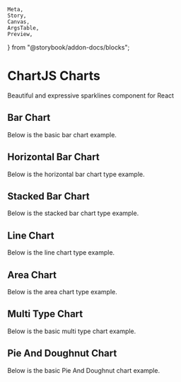     Meta,
    Story,
    Canvas,
    ArgsTable,
    Preview,
} from "@storybook/addon-docs/blocks";

<Meta title="Charts/ChartJS Charts" />

# ChartJS Charts

<p class="sbdocs-desc">
    Beautiful and expressive sparklines component for React
</p>

## Bar Chart

Below is the basic bar chart example.

<Preview withToolbar>
    <Story name="Bar Chart">
        <div className="row">
            <div className="col-lg">
                <div className="p-5 border border-geyser">
                    <ChartJSBarChart
                        data={{
                            labels: ["Jan", "Feb", "Mar", "Apr", "May", "Jun"],
                            datasets: [
                                {
                                    label: "# of Votes",
                                    data: [12, 39, 20, 10, 25, 18],
                                    backgroundColor: "#27AAC8",
                                },
                            ],
                        }}
                        options={{
                            plugins: {
                                legend: {
                                    display: false,
                                },
                            },
                            scales: {
                                y: {
                                    display: true,
                                    max: 80,
                                    ticks: {
                                        stepSize: 10,
                                    },
                                },
                            },
                        }}
                        height={200}
                    />
                </div>
            </div>
            <div className="col-lg">
                <div className="p-5 border border-geyser">
                    <ChartJSBarChart
                        data={{
                            labels: ["Jan", "Feb", "Mar", "Apr", "May", "Jun"],
                            datasets: [
                                {
                                    label: "# of Votes",
                                    data: [12, 39, 20, 10, 25, 18],
                                    backgroundColor: [
                                        "#29B0D0",
                                        "#2A516E",
                                        "#F07124",
                                        "#CBE0E3",
                                        "#979193",
                                    ],
                                },
                            ],
                        }}
                        options={{
                            plugins: {
                                legend: {
                                    display: false,
                                },
                            },
                            scales: {
                                y: {
                                    display: true,
                                    max: 80,
                                    ticks: {
                                        stepSize: 10,
                                    },
                                },
                            },
                        }}
                        height={200}
                    />
                </div>
            </div>
        </div>
    </Story>
</Preview>

## Horizontal Bar Chart

Below is the horizontal bar chart type example.

<Preview withToolbar>
    <Story name="Horizontal Bar Chart">
        <div className="row">
            <div className="col-lg">
                <div className="p-5 border border-geyser">
                    <ChartJSHZBarChart
                        data={{
                            labels: ["Jan", "Feb", "Mar", "Apr", "May", "Jun"],
                            datasets: [
                                {
                                    label: "# of Votes",
                                    data: [12, 39, 20, 10, 25, 18],
                                    backgroundColor: "#27AAC8",
                                },
                            ],
                        }}
                        options={{
                            plugins: {
                                legend: {
                                    display: false,
                                },
                            },
                            scales: {
                                x: {
                                    display: true,
                                    max: 80,
                                    ticks: {
                                        stepSize: 10,
                                    },
                                },
                            },
                        }}
                        height={200}
                    />
                </div>
            </div>
            <div className="col-lg">
                <div className="p-5 border border-geyser">
                    <ChartJSHZBarChart
                        data={{
                            labels: ["Jan", "Feb", "Mar", "Apr", "May", "Jun"],
                            datasets: [
                                {
                                    label: "# of Votes",
                                    data: [12, 39, 20, 10, 25, 18],
                                    backgroundColor: [
                                        "#29B0D0",
                                        "#2A516E",
                                        "#F07124",
                                        "#CBE0E3",
                                        "#979193",
                                    ],
                                },
                            ],
                        }}
                        options={{
                            plugins: {
                                legend: {
                                    display: false,
                                },
                            },
                            scales: {
                                x: {
                                    display: true,
                                    max: 80,
                                    ticks: {
                                        stepSize: 10,
                                    },
                                },
                            },
                        }}
                        height={200}
                    />
                </div>
            </div>
        </div>
    </Story>
</Preview>

## Stacked Bar Chart

Below is the stacked bar chart type example.

<Preview withToolbar>
    <Story name="Stacked Bar Chart">
        <div className="row">
            <div className="col-lg">
                <div className="p-5 border border-geyser">
                    <ChartJSBarChart
                        data={{
                            labels: ["Jan", "Feb", "Mar", "Apr", "May", "Jun"],
                            datasets: [
                                {
                                    data: [10, 24, 20, 25, 35, 50],
                                    backgroundColor: "#29B0D0",
                                },
                                {
                                    data: [10, 24, 20, 25, 35, 50],
                                    backgroundColor: "#2E5773",
                                },
                                {
                                    data: [20, 30, 28, 33, 45, 65],
                                    backgroundColor: "#F47322",
                                },
                            ],
                        }}
                        options={{
                            plugins: {
                                legend: {
                                    display: false,
                                },
                            },
                            scales: {
                                x: {
                                    stacked: true,
                                },
                                y: {
                                    stacked: true,
                                },
                            },
                        }}
                        height={200}
                    />
                </div>
            </div>
            <div className="col-lg">
                <div className="p-5 border border-geyser">
                    <ChartJSHZBarChart
                        data={{
                            labels: ["Jan", "Feb", "Mar", "Apr", "May", "Jun"],
                            datasets: [
                                {
                                    data: [10, 24, 20, 25, 35, 50],
                                    backgroundColor: "#29B0D0",
                                },
                                {
                                    data: [10, 24, 20, 25, 35, 50],
                                    backgroundColor: "#2E5773",
                                },
                                {
                                    data: [20, 30, 28, 33, 45, 65],
                                    backgroundColor: "#F47322",
                                },
                            ],
                        }}
                        options={{
                            plugins: {
                                legend: {
                                    display: false,
                                },
                            },
                            scales: {
                                x: {
                                    stacked: true,
                                },
                                y: {
                                    stacked: true,
                                },
                            },
                        }}
                        height={200}
                    />
                </div>
            </div>
        </div>
    </Story>
</Preview>

## Line Chart

Below is the line chart type example.

<Preview withToolbar>
    <Story name="Line Chart">
        <div className="row">
            <div className="col-lg">
                <div className="p-5 border border-geyser">
                    <ChartJSLineChart
                        data={{
                            labels: ["Jan", "Feb", "Mar", "Apr", "May", "Jun"],
                            datasets: [
                                {
                                    label: "# of Votes",
                                    data: [12, 39, 20, 10, 25, 18],
                                    borderColor: "#27AAC8",
                                    borderWidth: 1,
                                    tension: 0.5,
                                },
                            ],
                        }}
                        options={{
                            plugins: {
                                legend: {
                                    display: false,
                                },
                            },
                            scales: {
                                y: {
                                    display: true,
                                    max: 80,
                                    min: 0,
                                },
                            },
                        }}
                        height={200}
                    />
                </div>
            </div>
            <div className="col-lg">
                <div className="p-5 border border-geyser">
                    <ChartJSLineChart
                        data={{
                            labels: ["Jan", "Feb", "Mar", "Apr", "May", "Jun"],
                            datasets: [
                                {
                                    data: [12, 39, 20, 10, 20, 18],
                                    borderColor: "#2E5773",
                                    borderWidth: 1,
                                    tension: 0.5,
                                },
                                {
                                    data: [30, 50, 28, 23, 25, 28],
                                    borderColor: "#F47322",
                                    borderWidth: 1,
                                    tension: 0.5,
                                },
                            ],
                        }}
                        options={{
                            plugins: {
                                legend: {
                                    display: false,
                                },
                            },
                            scales: {
                                y: {
                                    display: true,
                                    max: 80,
                                    min: 0,
                                },
                            },
                        }}
                        height={200}
                    />
                </div>
            </div>
        </div>
    </Story>
</Preview>

## Area Chart

Below is the area chart type example.

<Preview withToolbar>
    <Story name="Area Chart">
        <div className="row">
            <div className="col-lg">
                <div className="p-5 border border-geyser">
                    <ChartJSLineChart
                        data={{
                            labels: ["Jan", "Feb", "Mar", "Apr", "May", "Jun"],
                            datasets: [
                                {
                                    data: [12, 39, 20, 10, 25, 18],
                                    backgroundColor: "#F07124",
                                    fill: true,
                                    borderWidth: 1,
                                    borderColor: "#fff",
                                    tension: 0.5,
                                },
                            ],
                        }}
                        options={{
                            plugins: {
                                legend: {
                                    display: false,
                                },
                            },
                            scales: {
                                y: {
                                    display: true,
                                    max: 80,
                                    min: 0,
                                },
                            },
                        }}
                        height={200}
                    />
                </div>
            </div>
            <div className="col-lg">
                <div className="p-5 border border-geyser">
                    <ChartJSLineChart
                        data={{
                            labels: ["Jan", "Feb", "Mar", "Apr", "May", "Jun"],
                            datasets: [
                                {
                                    data: [10, 24, 20, 25, 35, 50],
                                    backgroundColor: "#2E5773",
                                    fill: true,
                                    borderWidth: 0,
                                    borderColor: "#fff",
                                    tension: 0.5,
                                },
                                {
                                    data: [20, 30, 28, 33, 45, 65],
                                    backgroundColor: "#F47322",
                                    fill: true,
                                    borderWidth: 0,
                                    borderColor: "#fff",
                                    tension: 0.5,
                                },
                            ],
                        }}
                        options={{
                            plugins: {
                                legend: {
                                    display: false,
                                },
                            },
                            scales: {
                                y: {
                                    display: true,
                                    max: 80,
                                    min: 0,
                                },
                            },
                        }}
                        height={200}
                    />
                </div>
            </div>
        </div>
    </Story>
</Preview>

## Multi Type Chart

Below is the basic multi type chart example.

<Preview withToolbar>
    <Story name="Multi Type Chart">
        <div className="row">
            <div className="col-lg">
                <div className="p-5 border border-geyser">
                    <ChartJSBarChart
                        data={{
                            labels: ["Jan", "Feb", "Mar", "Apr", "May", "Jun"],
                            datasets: [
                                {
                                    label: "# of Votes",
                                    data: [12, 39, 20, 10, 25, 18],
                                    backgroundColor: "#27AAC8",
                                },
                                {
                                    type: "line",
                                    label: "Dataset 1",
                                    borderColor: "rgb(255, 99, 132)",
                                    borderWidth: 2,
                                    fill: false,
                                    data: [10, 24, 20, 25, 35, 50],
                                },
                            ],
                        }}
                        options={{
                            plugins: {
                                legend: {
                                    display: false,
                                },
                            },
                            scales: {
                                y: {
                                    display: true,
                                    max: 80,
                                    ticks: {
                                        stepSize: 10,
                                    },
                                },
                            },
                        }}
                        height={200}
                    />
                </div>
            </div>
            <div className="col-lg">
                <div className="p-5 border border-geyser">
                    <ChartJSBarChart
                        data={{
                            labels: ["Jan", "Feb", "Mar", "Apr", "May", "Jun"],
                            datasets: [
                                {
                                    type: "line",
                                    label: "Dataset 1",
                                    borderColor: "rgb(255, 99, 132)",
                                    borderWidth: 2,
                                    fill: false,
                                    data: [10, 24, 20, 25, 35, 50],
                                },
                                {
                                    label: "# of Votes",
                                    data: [12, 39, 20, 10, 25, 18],
                                    backgroundColor: [
                                        "#29B0D0",
                                        "#2A516E",
                                        "#F07124",
                                        "#CBE0E3",
                                        "#979193",
                                    ],
                                },
                            ],
                        }}
                        options={{
                            plugins: {
                                legend: {
                                    display: false,
                                },
                            },
                            scales: {
                                y: {
                                    display: true,
                                    max: 80,
                                    ticks: {
                                        stepSize: 10,
                                    },
                                },
                            },
                        }}
                        height={200}
                    />
                </div>
            </div>
        </div>
    </Story>
</Preview>

## Pie And Doughnut Chart

Below is the basic Pie And Doughnut chart example.

<Preview withToolbar>
    <Story name="Pie And Doughnut">
        <div className="row">
            <div className="col-lg">
                <div className="p-5 border border-geyser">
                    <ChartJSPieChart
                        data={{
                            labels: ["Jan", "Feb", "Mar", "Apr", "May", "Jun"],
                            datasets: [
                                {
                                    label: "# of Votes",
                                    data: [12, 19, 3, 5, 2, 3],
                                    backgroundColor: [
                                        "#29B0D0",
                                        "#4C6579",
                                        "#F57E2E",
                                        "#C8E0E4",
                                        "#A6A7AC",
                                    ],
                                    borderColor: "#fff",
                                    borderWidth: 2,
                                },
                            ],
                        }}
                        options={{
                            plugins: {
                                legend: {
                                    display: false,
                                },
                            },
                        }}
                    />
                </div>
            </div>
            <div className="col-lg">
                <div className="p-5 border border-geyser">
                    <ChartJSDoughnutChart
                        data={{
                            labels: ["Jan", "Feb", "Mar", "Apr", "May", "Jun"],
                            datasets: [
                                {
                                    label: "# of Votes",
                                    data: [12, 19, 3, 5, 2, 3],
                                    backgroundColor: [
                                        "#29B0D0",
                                        "#4C6579",
                                        "#F57E2E",
                                        "#C8E0E4",
                                        "#A6A7AC",
                                    ],
                                    borderColor: "#fff",
                                    borderWidth: 2,
                                },
                            ],
                        }}
                        options={{
                            plugins: {
                                legend: {
                                    display: false,
                                },
                            },
                        }}
                    />
                </div>
            </div>
        </div>
    </Story>
</Preview>
